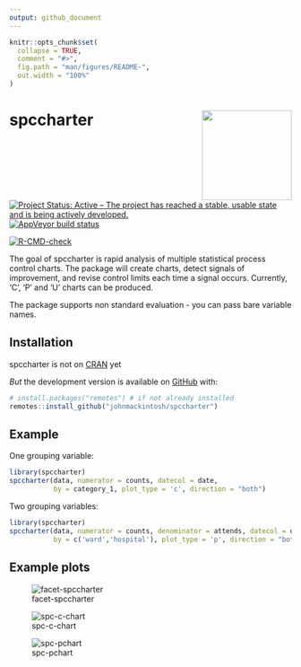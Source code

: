 ```yaml
---
output: github_document
---
```


<!-- README.md is generated from README.Rmd. Please edit that file -->

```r
knitr::opts_chunk$set(
  collapse = TRUE,
  comment = "#>",
  fig.path = "man/figures/README-",
  out.width = "100%"
)
```

# spccharter <img src="man/figures/logo.png" width="160px" align="right" /> 

<!-- badges: start -->

[![Project Status: Active – The project has reached a stable, usable state and is being actively developed.](https://www.repostatus.org/badges/latest/active.svg)](https://www.repostatus.org/#active)
[![AppVeyor build status](https://ci.appveyor.com/api/projects/status/github/johnmackintosh/spccharter?branch=master&svg=true)](https://ci.appveyor.com/project/johnmackintosh/spccharter)

[![R-CMD-check](https://github.com/johnmackintosh/spccharter/workflows/R-CMD-check/badge.svg)](https://github.com/johnmackintosh/spccharter/actions)
<!-- badges: end -->

The goal of spccharter is rapid analysis of multiple statistical process control charts.
The package will create charts, detect signals of improvement, and revise control limits each time a signal occurs.
Currently, 'C', 'P' and 'U' charts can be produced. 

The package supports non standard evaluation - you can pass bare variable names.


## Installation

spccharter is not on [CRAN](https://CRAN.R-project.org) yet

*But* the development version is available on [GitHub](https://github.com/) with:

``` r
# install.packages("remotes") # if not already installed
remotes::install_github("johnmackintosh/spccharter")
```
## Example

One grouping variable:

```r
library(spccharter)
spccharter(data, numerator = counts, datecol = date, 
           by = category_1, plot_type = 'c', direction = "both")
```

Two grouping variables:  

```r
library(spccharter)
spccharter(data, numerator = counts, denominator = attends, datecol = date, 
           by = c('ward','hospital'), plot_type = 'p', direction = "both")
```


## Example plots  

![facet-spccharter](https://user-images.githubusercontent.com/3278367/84841170-7a516300-b039-11ea-90fb-9a373ac8bc26.PNG)

![spc-c-chart](https://user-images.githubusercontent.com/3278367/84840888-b932e900-b038-11ea-87d0-2e32e99bcdd1.png)

![spc-pchart](https://user-images.githubusercontent.com/3278367/84840901-c3ed7e00-b038-11ea-9377-b7a564433af0.png)


